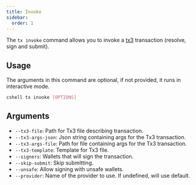 ```yaml
---
title: Invoke
sidebar:
  order: 1
---
```


The `tx invoke` command allows you to invoke a [tx3](https://docs.txpipe.io/tx3) transaction (resolve, sign and submit).

## Usage

The arguments in this command are optional, if not provided, it runs in interactive mode.

```bash
cshell tx invoke [OPTIONS]
```

## Arguments

- `--tx3-file`: Path for Tx3 file describing transaction.
- `--tx3-args-json`: Json string containing args for the Tx3 transaction.
- `--tx3-args-file`: Path for file containing args for the Tx3 transaction.
- `--tx3-template`: Template for Tx3 file.
- `--signers`: Wallets that will sign the transaction.
- `--skip-submit`: Skip submitting.
- `--unsafe`: Allow signing with unsafe wallets.
- `--provider`: Name of the provider to use. If undefined, will use default.

